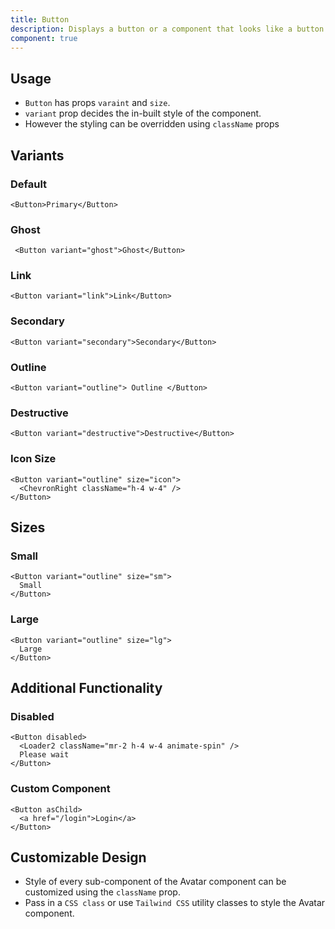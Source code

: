 ```yaml
---
title: Button
description: Displays a button or a component that looks like a button.
component: true
---
```


<ComponentPreview
  name="button-demo"
/>

## Usage 
- `Button` has props `varaint` and `size`.
- `variant` prop decides the in-built style of the component.
- However the styling can be overridden using `className` props


<ComponentPreview
  name="button-variants"
/>

## Variants


### Default
```tsx
<Button>Primary</Button>
```
### Ghost
```tsx
 <Button variant="ghost">Ghost</Button>
```
### Link
```tsx
<Button variant="link">Link</Button>
```
### Secondary
```tsx
<Button variant="secondary">Secondary</Button>
```
### Outline
```tsx
<Button variant="outline"> Outline </Button>
```
### Destructive
```tsx
<Button variant="destructive">Destructive</Button>
```
### Icon Size
```tsx
<Button variant="outline" size="icon">
  <ChevronRight className="h-4 w-4" />
</Button>
```
## Sizes
### Small
```tsx
<Button variant="outline" size="sm">
  Small
</Button>
```
### Large
```tsx
<Button variant="outline" size="lg">
  Large
</Button>
```
## Additional Functionality
### Disabled
```tsx
<Button disabled>
  <Loader2 className="mr-2 h-4 w-4 animate-spin" />
  Please wait
</Button>
```
### Custom Component
```tsx
<Button asChild>
  <a href="/login">Login</a>
</Button>
```
## Customizable Design
- Style of every sub-component of the Avatar component can be customized using the `className` prop.
- Pass in a `CSS class` or use `Tailwind CSS` utility classes to style the Avatar component. 
